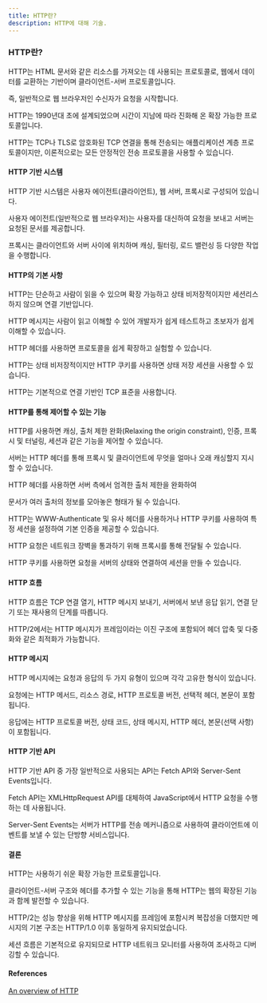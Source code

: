 ```yaml
---
title: HTTP란?
description: HTTP에 대해 기술.
---
```


### HTTP란?

HTTP는 HTML 문서와 같은 리소스를 가져오는 데 사용되는 프로토콜로, 웹에서 데이터를 교환하는 기반이며 클라이언트-서버 프로토콜입니다.

즉, 일반적으로 웹 브라우저인 수신자가 요청을 시작합니다.

HTTP는 1990년대 초에 설계되었으며 시간이 지남에 따라 진화해 온 확장 가능한 프로토콜입니다.

HTTP는 TCP나 TLS로 암호화된 TCP 연결을 통해 전송되는 애플리케이션 계층 프로토콜이지만, 이론적으로는 모든 안정적인 전송 프로토콜을 사용할 수 있습니다.

#### HTTP 기반 시스템

HTTP 기반 시스템은 사용자 에이전트(클라이언트), 웹 서버, 프록시로 구성되어 있습니다.

 사용자 에이전트(일반적으로 웹 브라우저)는 사용자를 대신하여 요청을 보내고 서버는 요청된 문서를 제공합니다. 
 
 프록시는 클라이언트와 서버 사이에 위치하며 캐싱, 필터링, 로드 밸런싱 등 다양한 작업을 수행합니다.

#### HTTP의 기본 사항

HTTP는 단순하고 사람이 읽을 수 있으며 확장 가능하고 상태 비저장적이지만 세션리스하지 않으며 연결 기반입니다.

HTTP 메시지는 사람이 읽고 이해할 수 있어 개발자가 쉽게 테스트하고 초보자가 쉽게 이해할 수 있습니다.

HTTP 헤더를 사용하면 프로토콜을 쉽게 확장하고 실험할 수 있습니다.

HTTP는 상태 비저장적이지만 HTTP 쿠키를 사용하면 상태 저장 세션을 사용할 수 있습니다.

HTTP는 기본적으로 연결 기반인 TCP 표준을 사용합니다.

#### HTTP를 통해 제어할 수 있는 기능

HTTP를 사용하면 캐싱, 출처 제한 완화(Relaxing the origin constraint), 인증, 프록시 및 터널링, 세션과 같은 기능을 제어할 수 있습니다.

서버는 HTTP 헤더를 통해 프록시 및 클라이언트에 무엇을 얼마나 오래 캐싱할지 지시할 수 있습니다.

HTTP 헤더를 사용하면 서버 측에서 엄격한 출처 제한을 완화하여 

문서가 여러 출처의 정보를 모아놓은 형태가 될 수 있습니다.

HTTP는 WWW-Authenticate 및 유사 헤더를 사용하거나 HTTP 쿠키를 사용하여 특정 세션을 설정하여 기본 인증을 제공할 수 있습니다.

HTTP 요청은 네트워크 장벽을 통과하기 위해 프록시를 통해 전달될 수 있습니다.

HTTP 쿠키를 사용하면 요청을 서버의 상태와 연결하여 세션을 만들 수 있습니다.

#### HTTP 흐름

HTTP 흐름은 TCP 연결 열기, HTTP 메시지 보내기, 서버에서 보낸 응답 읽기, 연결 닫기 또는 재사용의 단계를 따릅니다.

HTTP/2에서는 HTTP 메시지가 프레임이라는 이진 구조에 포함되어 헤더 압축 및 다중화와 같은 최적화가 가능합니다.

#### HTTP 메시지

HTTP 메시지에는 요청과 응답의 두 가지 유형이 있으며 각각 고유한 형식이 있습니다.

요청에는 HTTP 메서드, 리소스 경로, HTTP 프로토콜 버전, 선택적 헤더, 본문이 포함됩니다.

응답에는 HTTP 프로토콜 버전, 상태 코드, 상태 메시지, HTTP 헤더, 본문(선택 사항)이 포함됩니다.

#### HTTP 기반 API

HTTP 기반 API 중 가장 일반적으로 사용되는 API는 Fetch API와 Server-Sent Events입니다.

Fetch API는 XMLHttpRequest API를 대체하여 JavaScript에서 HTTP 요청을 수행하는 데 사용됩니다.

Server-Sent Events는 서버가 HTTP를 전송 메커니즘으로 사용하여 클라이언트에 이벤트를 보낼 수 있는 단방향 서비스입니다.

#### 결론

HTTP는 사용하기 쉬운 확장 가능한 프로토콜입니다.

클라이언트-서버 구조와 헤더를 추가할 수 있는 기능을 통해 HTTP는 웹의 확장된 기능과 함께 발전할 수 있습니다.

HTTP/2는 성능 향상을 위해 HTTP 메시지를 프레임에 포함시켜 복잡성을 더했지만 메시지의 기본 구조는 HTTP/1.0 이후 동일하게 유지되었습니다.

세션 흐름은 기본적으로 유지되므로 HTTP 네트워크 모니터를 사용하여 조사하고 디버깅할 수 있습니다.

#### References

[An overview of HTTP](https://developer.mozilla.org/en-US/docs/Web/HTTP/Overview)
